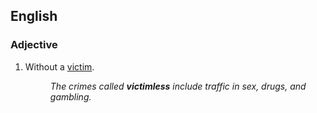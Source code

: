 
== English ==
===Adjective===
{{en-adj}}
# Without a [[victim]].
#: ''The crimes called '''victimless''' include traffic in sex, drugs, and gambling.''